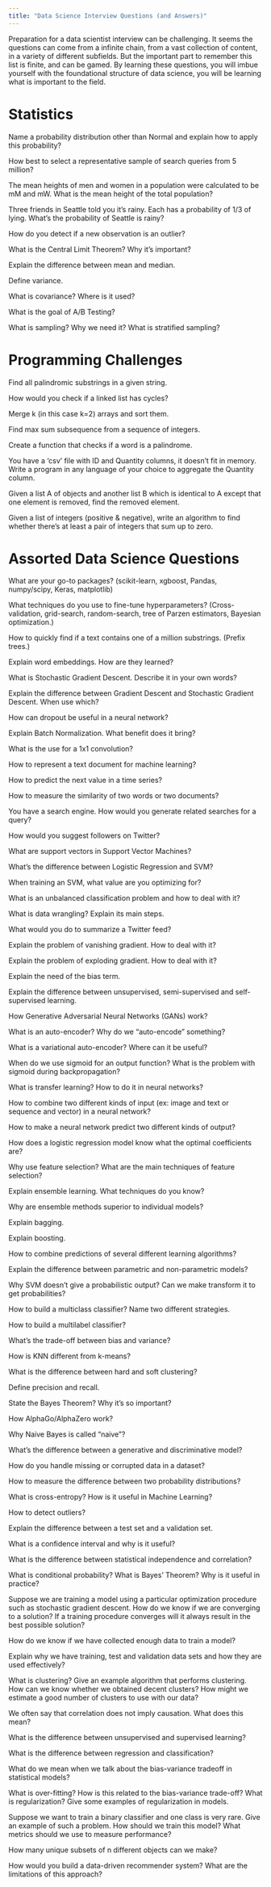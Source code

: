 ```yaml
---
title: "Data Science Interview Questions (and Answers)"
---
```


Preparation for a data scientist interview can be challenging. It seems the questions can come from a infinite chain, from a vast collection of content, in a variety of different subfields. But the important part to remember this list is finite, and can be gamed. By learning these questions, you will imbue yourself with the foundational structure of data science, you will be learning what is important to the field.

# Statistics

Name a probability distribution other than Normal and explain how to apply this probability?

How best to select a representative sample of search queries from 5 million?

The mean heights of men and women in a population were calculated to be mM and mW. What is the mean height of the total population?

Three friends in Seattle told you it’s rainy. Each has a probability of 1/3 of lying. What’s the probability of Seattle is rainy?

How do you detect if a new observation is an outlier?

What is the Central Limit Theorem? Why it's important?

Explain the difference between mean and median.

Define variance.

What is covariance? Where is it used?

What is the goal of A/B Testing?

What is sampling? Why we need it? What is stratified sampling?

# Programming Challenges

Find all palindromic substrings in a given string.

How would you check if a linked list has cycles?

Merge k (in this case k=2) arrays and sort them.

Find max sum subsequence from a sequence of integers.

Create a function that checks if a word is a palindrome.

You have a ‘csv’ file with ID and Quantity columns, it doesn't fit in memory. Write a program in any language of your choice to aggregate the Quantity column.

Given a list A of objects and another list B which is identical to A except that one element is removed, find the removed element.

Given a list of integers (positive & negative), write an algorithm to find whether there’s at least a pair of integers that sum up to zero.

# Assorted Data Science Questions

What are your go-to packages? (scikit-learn, xgboost, Pandas, numpy/scipy, Keras, matplotlib)

What techniques do you use to fine-tune hyperparameters? (Cross-validation, grid-search, random-search, tree of Parzen estimators, Bayesian optimization.)

How to quickly find if a text contains one of a million substrings. (Prefix trees.)

Explain word embeddings. How are they learned?

What is Stochastic Gradient Descent. Describe it in your own words?

Explain the difference between Gradient Descent and Stochastic Gradient Descent. When use which?

How can dropout be useful in a neural network?

Explain Batch Normalization. What benefit does it bring?

What is the use for a 1x1 convolution?

How to represent a text document for machine learning?

How to predict the next value in a time series?

How to measure the similarity of two words or two documents?

You have a search engine. How would you generate related searches for a query?

How would you suggest followers on Twitter?

What are support vectors in Support Vector Machines?

What's the difference between Logistic Regression and SVM?

When training an SVM, what value are you optimizing for?

What is an unbalanced classification problem and how to deal with it?

What is data wrangling? Explain its main steps.

What would you do to summarize a Twitter feed?

Explain the problem of vanishing gradient. How to deal with it?

Explain the problem of exploding gradient. How to deal with it?

Explain the need of the bias term.

Explain the difference between unsupervised, semi-supervised and self-supervised learning.

How Generative Adversarial Neural Networks (GANs) work?

What is an auto-encoder? Why do we "auto-encode" something?

What is a variational auto-encoder? Where can it be useful?

When do we use sigmoid for an output function? What is the problem with sigmoid during backpropagation?

What is transfer learning? How to do it in neural networks?

How to combine two different kinds of input (ex: image and text or sequence and vector) in a neural network?

How to make a neural network predict two different kinds of output?

How does a logistic regression model know what the optimal coefficients are?

Why use feature selection? What are the main techniques of feature selection?

Explain ensemble learning. What techniques do you know?

Why are ensemble methods superior to individual models?

Explain bagging.

Explain boosting.

How to combine predictions of several different learning algorithms?

Explain the difference between parametric and non-parametric models?

Why SVM doesn't give a probabilistic output? Can we make transform it to get probabilities?

How to build a multiclass classifier? Name two different strategies.

How to build a multilabel classifier?

What’s the trade-off between bias and variance?

How is KNN different from k-means?

What is the difference between hard and soft clustering?

Define precision and recall.

State the Bayes Theorem? Why it's so important?

How AlphaGo/AlphaZero work?

Why Naive Bayes is called "naive"?

What’s the difference between a generative and discriminative model?

How do you handle missing or corrupted data in a dataset?

How to measure the difference between two probability distributions?

What is cross-entropy? How is it useful in Machine Learning?

How to detect outliers?

Explain the difference between a test set and a validation set.

What is a confidence interval and why is it useful?

What is the difference between statistical independence and correlation?

What is conditional probability? What is Bayes’ Theorem? Why is it useful in practice?

Suppose we are training a model using a particular optimization procedure such as stochastic gradient descent. How do we know if we are converging to a solution? If a training procedure converges will it always result in the best possible solution?

How do we know if we have collected enough data to train a model?

Explain why we have training, test and validation data sets and how they are used effectively?

What is clustering? Give an example algorithm that performs clustering. How can we know whether we obtained decent clusters? How might we estimate a good number of clusters to use with our data?

We often say that correlation does not imply causation. What does this mean?

What is the difference between unsupervised and supervised learning?

What is the difference between regression and classification?

What do we mean when we talk about the bias-variance tradeoff in statistical models?

What is over-fitting? How is this related to the bias-variance trade-off? What is regularization? Give some examples of regularization in models.

Suppose we want to train a binary classifier and one class is very rare. Give an example of such a problem. How should we train this model? What metrics should we use to measure performance?

How many unique subsets of n different objects can we make?

How would you build a data-driven recommender system? What are the limitations of this approach?
